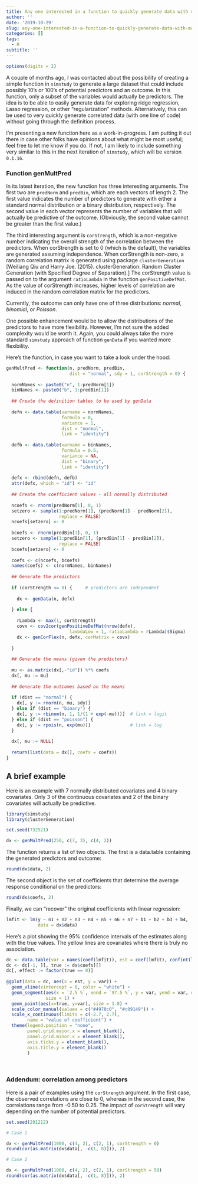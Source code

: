 ```yaml
---
title: Any one interested in a function to quickly generate data with many predictors?
author: ''
date: '2019-10-29'
slug: any-one-interested-in-a-function-to-quickly-generate-data-with-many-predictors
categories: []
tags:
  - R
subtitle: ''
---
```


```r
options(digits = 2)
```

A couple of months ago, I was contacted about the possibility of creating a simple function in `simstudy` to generate a large dataset that could include possibly 10's or 100's of potential predictors and an outcome. In this function, only a subset of the variables would actually be predictors. The idea is to be able to easily generate data for exploring ridge regression, Lasso regression, or other "regularization" methods. Alternatively, this can be used to very quickly generate correlated data (with one line of code) without going through the definition process.

I'm presenting a new function here as a work-in-progress. I am putting it out there in case other folks have opinions about what might be most useful; feel free to let me know if you do. If not, I am likely to include something very similar to this in the next iteration of `simstudy`, which will be version `0.1.16`.

### Function genMultPred

In its latest iteration, the new function has three interesting arguments. The first two are `predNorm` and `predBin`, which are each vectors of length 2. The first value indicates the number of predictors to generate with either a standard normal distribution or a binary distribution, respectively. The second value in each vector represents the number of variables that will actually be predictive of the outcome. (Obviously, the second value cannot be greater than the first value.) 

The third interesting argument is `corStrength`, which is a non-negative number indicating the overall strength of the correlation between the predictors. When corStrength is set to 0 (which is the default), the variables are generated assuming independence. When corStrength is non-zero, a random correlation matrix is generated using package `clusterGeneration` [Weiliang Qiu and Harry Joe. (2015). clusterGeneration: Random Cluster Generation (with Specified Degree of Separation).] The corStrength value is passed on to the argument `ratioLambda` in the function `genPositiveDefMat`. As the value of corStrength increases, higher levels of correlation are induced in the random correlation matrix for the predictors.

Currently, the outcome can only have one of three distributions: *normal*, *binomial*, or *Poisson*.

One possible enhancement would be to allow the distributions of the predictors to have more flexibility. However, I'm not sure the added complexity would be worth it. Again, you could always take the more standard `simstudy` approach of function `genData` if you wanted more flexibility.

Here's the function, in case you want to take a look under the hood:

```r
genMultPred <- function(n, predNorm, predBin, 
                        dist = "normal", sdy = 1, corStrength = 0) {
  
  normNames <- paste0("n", 1:predNorm[1])
  binNames <- paste0("b", 1:predBin[1])
  
  ## Create the definition tables to be used by genData
  
  defn <- data.table(varname = normNames,
                     formula = 0,
                     variance = 1,
                     dist = "normal",
                     link = "identity")
  
  defb <- data.table(varname = binNames,
                     formula = 0.5,
                     variance = NA,
                     dist = "binary",
                     link = "identity")
  
  defx <- rbind(defn, defb)
  attr(defx, which = "id") <- "id"
  
  ## Create the coefficient values - all normally distributed
  
  ncoefs <- rnorm(predNorm[1], 0, 1)
  setzero <- sample(1:predNorm[1], (predNorm[1] - predNorm[2]), 
                    replace = FALSE)
  ncoefs[setzero] <- 0
  
  bcoefs <- rnorm(predBin[1], 0, 1)
  setzero <- sample(1:predBin[1], (predBin[1] - predBin[2]), 
                    replace = FALSE)
  bcoefs[setzero] <- 0
  
  coefs <- c(ncoefs, bcoefs)
  names(coefs) <- c(normNames, binNames)
  
  ## Generate the predictors
  
  if (corStrength <= 0) {     # predictors are independent
    
    dx <- genData(n, defx)
    
  } else {
    
    rLambda <- max(1, corStrength)
    covx <- cov2cor(genPositiveDefMat(nrow(defx), 
                        lambdaLow = 1, ratioLambda = rLambda)$Sigma)
    dx <- genCorFlex(n, defx, corMatrix = covx)
    
  }
  
  ## Generate the means (given the predictors)
  
  mu <- as.matrix(dx[,-"id"]) %*% coefs
  dx[, mu := mu]
  
  ## Generate the outcomes based on the means
  
  if (dist == "normal") {
    dx[, y := rnorm(n, mu, sdy)]
  } else if (dist == "binary") {
    dx[, y := rbinom(n, 1, 1/(1 + exp(-mu)))]  # link = logit
  } else if (dist == "poisson") {
    dx[, y := rpois(n, exp(mu))]               # link = log
  } 
  
  dx[, mu := NULL]
  
  return(list(data = dx[], coefs = coefs))
}
```
  
## A brief example

Here is an example with 7 normally distributed covariates and 4 binary covariates. Only 3 of the continuous covariates and 2 of the binary covariates will actually be predictive.

```r
library(simstudy)
library(clusterGeneration)

set.seed(732521)

dx <- genMultPred(250, c(7, 3), c(4, 2))
```

The function returns a list of two objects. The first is a data.table containing the generated predictors and outcome:

```r
round(dx$data, 2)
```

The second object is the set of coefficients that determine the average response conditional on the predictors:

```r
round(dx$coefs, 2)
```

Finally, we can "recover" the original coefficients with linear regression:

```r
lmfit <- lm(y ~ n1 + n2 + n3 + n4 + n5 + n6 + n7 + b1 + b2 + b3 + b4, 
            data = dx$data)
```

Here's a plot showing the 95% confidence intervals of the estimates along with the true values. The yellow lines are covariates where there is truly no association.

```r
dc <- data.table(var = names(coef(lmfit)), est = coef(lmfit), confint(lmfit))
dc <- dc[-1, ][, true := dx$coefs][]
dc[, effect := factor(true == 0)]
   
ggplot(data = dc, aes(x = est, y = var)) +
  geom_vline(xintercept = 0, color = "white") + 
  geom_segment(aes(x = `2.5 %`, xend = `97.5 %`, y = var, yend = var, color = effect),
               size = 1) +
  geom_point(aes(x=true, y=var), size = 1.8) +
  scale_color_manual(values = c("#4978c0", "#c09149")) +
  scale_x_continuous(limits = c(-2.7, 2.7), 
        name = "value of coefficient") +
  theme(legend.position = "none",
        panel.grid.major.x = element_blank(),
        panel.grid.minor.x = element_blank(),
        axis.ticks.y = element_blank(),
        axis.title.y = element_blank()
        )
```

&nbsp; 

### Addendum: correlation among predictors

Here is a pair of examples using the `corStrength` argument. In the first case, the observed correlations are close to 0, whereas in the second case, the correlations range from -0.50 to 0.25. The impact of `corStrength` will vary depending on the number of potential predictors.

```r
set.seed(291212)

# Case 1

dx <- genMultPred(1000, c(4, 2), c(2, 1), corStrength = 0)
round(cor(as.matrix(dx$data[, -c(1, 8)])), 2)
```

```r
# Case 2

dx <- genMultPred(1000, c(4, 2), c(2, 1), corStrength = 50)
round(cor(as.matrix(dx$data[, -c(1, 8)])), 2)
```
